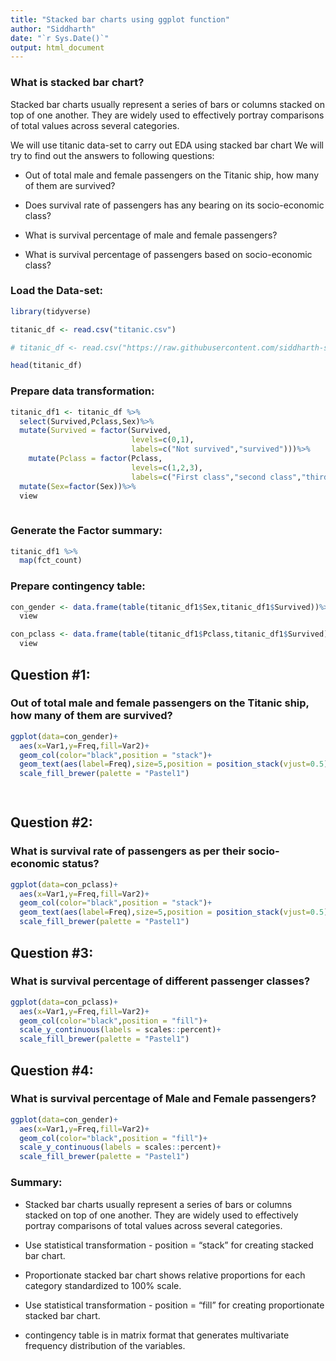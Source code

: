 ---
title: "Stacked bar charts using ggplot function"
author: "Siddharth"
date: "`r Sys.Date()`"
output: html_document
---

### What is stacked bar chart?

Stacked bar charts usually represent a series of bars or columns stacked on top of one another. They are widely used to effectively portray comparisons of total values across several categories.

We will use titanic data-set to carry out EDA using stacked bar chart We will try to find out the answers to following questions:

-   Out of total male and female passengers on the Titanic ship, how many of them are survived?

-   Does survival rate of passengers has any bearing on its socio-economic class?

-   What is survival percentage of male and female passengers?

-   What is survival percentage of passengers based on socio-economic class?

### Load the Data-set:

```{r}

library(tidyverse)

titanic_df <- read.csv("titanic.csv")

# titanic_df <- read.csv("https://raw.githubusercontent.com/siddharth-sahasrabudhe/ggplot2-package---data-visualisation-in-R/main/titanic.csv")

head(titanic_df)

```

### Prepare data transformation:

```{r}

titanic_df1 <- titanic_df %>%
  select(Survived,Pclass,Sex)%>%
  mutate(Survived = factor(Survived,
                           levels=c(0,1),
                           labels=c("Not survived","survived")))%>%
    mutate(Pclass = factor(Pclass,
                           levels=c(1,2,3),
                           labels=c("First class","second class","third class")))%>%
  mutate(Sex=factor(Sex))%>%
  view
  

```

### Generate the Factor summary:

```{r}

titanic_df1 %>%
  map(fct_count)

```

### Prepare contingency table:

```{r}

con_gender <- data.frame(table(titanic_df1$Sex,titanic_df1$Survived))%>%
  view

con_pclass <- data.frame(table(titanic_df1$Pclass,titanic_df1$Survived))%>%
  view

```

## Question #1:

### Out of total male and female passengers on the Titanic ship, how many of them are survived?

```{r}

ggplot(data=con_gender)+
  aes(x=Var1,y=Freq,fill=Var2)+
  geom_col(color="black",position = "stack")+
  geom_text(aes(label=Freq),size=5,position = position_stack(vjust=0.5))+
  scale_fill_brewer(palette = "Pastel1")

  

```

## Question #2:

### What is survival rate of passengers as per their socio-economic status?

```{r}

ggplot(data=con_pclass)+
  aes(x=Var1,y=Freq,fill=Var2)+
  geom_col(color="black",position = "stack")+
  geom_text(aes(label=Freq),size=5,position = position_stack(vjust=0.5))+
  scale_fill_brewer(palette = "Pastel1")

```

## Question #3:

### What is survival percentage of different passenger classes?

```{r}

ggplot(data=con_pclass)+
  aes(x=Var1,y=Freq,fill=Var2)+
  geom_col(color="black",position = "fill")+
  scale_y_continuous(labels = scales::percent)+
  scale_fill_brewer(palette = "Pastel1")

```

## Question #4:

### What is survival percentage of Male and Female passengers?

```{r}

ggplot(data=con_gender)+
  aes(x=Var1,y=Freq,fill=Var2)+
  geom_col(color="black",position = "fill")+
  scale_y_continuous(labels = scales::percent)+
  scale_fill_brewer(palette = "Pastel1")
```

### Summary:

-   Stacked bar charts usually represent a series of bars or columns stacked on top of one another. They are widely used to effectively portray comparisons of total values across several categories.

-   Use statistical transformation - position = "stack" for creating stacked bar chart.

-   Proportionate stacked bar chart shows relative proportions for each category standardized to 100% scale.

-   Use statistical transformation - position = "fill" for creating proportionate stacked bar chart.

-   contingency table is in matrix format that generates multivariate frequency distribution of the variables.
